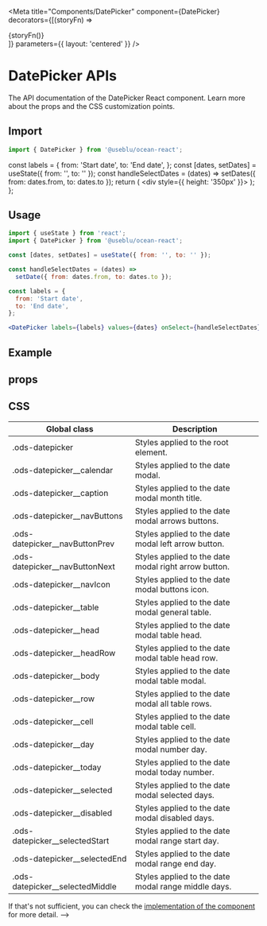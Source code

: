 
<Meta
  title="Components/DatePicker"
  component={DatePicker}
  decorators={[(storyFn) => <div>{storyFn()}</div>]}
  parameters={{ layout: 'centered' }}
/>

# DatePicker APIs

The API documentation of the DatePicker React component. Learn more about the props and the CSS customization points.

## Import

```javascript
import { DatePicker } from '@useblu/ocean-react';
```

  const labels = {
    from: 'Start date',
    to: 'End date',
  };
  const [dates, setDates] = useState({ from: '', to: '' });
  const handleSelectDates = (dates) =>
    setDates({ from: dates.from, to: dates.to });
  return (
    <div style={{ height: '350px' }}>
      <DatePicker
        labels={labels}
        values={dates}
        onSelect={handleSelectDates}
        editable
      />
    </div>
  );
};

## Usage

```jsx
import { useState } from 'react';
import { DatePicker } from '@useblu/ocean-react';

const [dates, setDates] = useState({ from: '', to: '' });

const handleSelectDates = (dates) =>
  setDate({ from: dates.from, to: dates.to });

const labels = {
  from: 'Start date',
  to: 'End date',
};

<DatePicker labels={labels} values={dates} onSelect={handleSelectDates} />;
```

## Example

<Canvas withSource="open" withToolbar>
  <Story name="usage">
    <DinamicDatePicker />
  </Story>
</Canvas>

## props

<ArgsTable story="usage" of="." />

## CSS

| Global class                      | Description                                          |
| --------------------------------- | ---------------------------------------------------- |
| .ods-datepicker                   | Styles applied to the root element.                  |
| .ods-datepicker\_\_calendar       | Styles applied to the date modal.                    |
| .ods-datepicker\_\_caption        | Styles applied to the date modal month title.        |
| .ods-datepicker\_\_navButtons     | Styles applied to the date modal arrows buttons.     |
| .ods-datepicker\_\_navButtonPrev  | Styles applied to the date modal left arrow button.  |
| .ods-datepicker\_\_navButtonNext  | Styles applied to the date modal right arrow button. |
| .ods-datepicker\_\_navIcon        | Styles applied to the date modal buttons icon.       |
| .ods-datepicker\_\_table          | Styles applied to the date modal general table.      |
| .ods-datepicker\_\_head           | Styles applied to the date modal table head.         |
| .ods-datepicker\_\_headRow        | Styles applied to the date modal table head row.     |
| .ods-datepicker\_\_body           | Styles applied to the date modal table modal.        |
| .ods-datepicker\_\_row            | Styles applied to the date modal all table rows.     |
| .ods-datepicker\_\_cell           | Styles applied to the date modal table cell.         |
| .ods-datepicker\_\_day            | Styles applied to the date modal number day.         |
| .ods-datepicker\_\_today          | Styles applied to the date modal today number.       |
| .ods-datepicker\_\_selected       | Styles applied to the date modal selected days.      |
| .ods-datepicker\_\_disabled       | Styles applied to the date modal disabled days.      |
| .ods-datepicker\_\_selectedStart  | Styles applied to the date modal range start day.    |
| .ods-datepicker\_\_selectedEnd    | Styles applied to the date modal range end day.      |
| .ods-datepicker\_\_selectedMiddle | Styles applied to the date modal range middle days.  |

If that's not sufficient, you can check the [implementation of the component](https://github.com/ocean-ds/ocean-web/blob/master/packages/ocean-react/src/Badge/Badge.tsx) for more detail. -->

<!-- ## Playground

<Canvas>
  <Story
    name="playground"
    args={{
      children: 'Lorem ipsum',
    }}
  >
    {(props) => <DatePicker {...props} />}
  </Story>
</Canvas> -->
